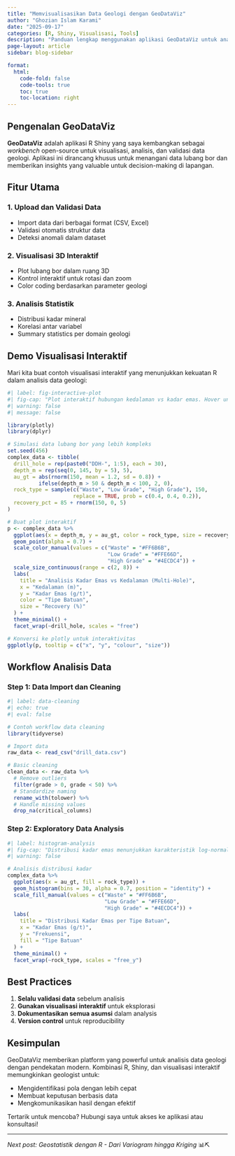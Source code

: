 ```yaml
---
title: "Memvisualisasikan Data Geologi dengan GeoDataViz"
author: "Ghozian Islam Karami"
date: "2025-09-17"
categories: [R, Shiny, Visualisasi, Tools]
description: "Panduan lengkap menggunakan aplikasi GeoDataViz untuk analisis dan visualisasi data lubang bor"
page-layout: article
sidebar: blog-sidebar

format:
  html:
    code-fold: false
    code-tools: true
    toc: true
    toc-location: right
---
```


## Pengenalan GeoDataViz {#introduction}

**GeoDataViz** adalah aplikasi R Shiny yang saya kembangkan sebagai *workbench* open-source untuk visualisasi, analisis, dan validasi data geologi. Aplikasi ini dirancang khusus untuk menangani data lubang bor dan memberikan insights yang valuable untuk decision-making di lapangan.

## Fitur Utama {#features}

### 1. Upload dan Validasi Data
- Import data dari berbagai format (CSV, Excel)
- Validasi otomatis struktur data
- Deteksi anomali dalam dataset

### 2. Visualisasi 3D Interaktif
- Plot lubang bor dalam ruang 3D
- Kontrol interaktif untuk rotasi dan zoom
- Color coding berdasarkan parameter geologi

### 3. Analisis Statistik
- Distribusi kadar mineral
- Korelasi antar variabel
- Summary statistics per domain geologi

## Demo Visualisasi Interaktif {#demo}

Mari kita buat contoh visualisasi interaktif yang menunjukkan kekuatan R dalam analisis data geologi:

```r
#| label: fig-interactive-plot
#| fig-cap: "Plot interaktif hubungan kedalaman vs kadar emas. Hover untuk detail!"
#| warning: false
#| message: false

library(plotly)
library(dplyr)

# Simulasi data lubang bor yang lebih kompleks
set.seed(456)
complex_data <- tibble(
  drill_hole = rep(paste0("DDH-", 1:5), each = 30),
  depth_m = rep(seq(0, 145, by = 5), 5),
  au_gt = abs(rnorm(150, mean = 1.2, sd = 0.8)) + 
          ifelse(depth_m > 50 & depth_m < 100, 2, 0),
  rock_type = sample(c("Waste", "Low Grade", "High Grade"), 150, 
                     replace = TRUE, prob = c(0.4, 0.4, 0.2)),
  recovery_pct = 85 + rnorm(150, 0, 5)
)

# Buat plot interaktif
p <- complex_data %>%
  ggplot(aes(x = depth_m, y = au_gt, color = rock_type, size = recovery_pct)) +
  geom_point(alpha = 0.7) +
  scale_color_manual(values = c("Waste" = "#FF6B6B", 
                                "Low Grade" = "#FFE66D", 
                                "High Grade" = "#4ECDC4")) +
  scale_size_continuous(range = c(2, 8)) +
  labs(
    title = "Analisis Kadar Emas vs Kedalaman (Multi-Hole)",
    x = "Kedalaman (m)",
    y = "Kadar Emas (g/t)",
    color = "Tipe Batuan",
    size = "Recovery (%)"
  ) +
  theme_minimal() +
  facet_wrap(~drill_hole, scales = "free")

# Konversi ke plotly untuk interaktivitas
ggplotly(p, tooltip = c("x", "y", "colour", "size"))
```

## Workflow Analisis Data {#workflow}

### Step 1: Data Import dan Cleaning
```r
#| label: data-cleaning
#| echo: true
#| eval: false

# Contoh workflow data cleaning
library(tidyverse)

# Import data
raw_data <- read_csv("drill_data.csv")

# Basic cleaning
clean_data <- raw_data %>%
  # Remove outliers
  filter(grade > 0, grade < 50) %>%
  # Standardize naming
  rename_with(tolower) %>%
  # Handle missing values
  drop_na(critical_columns)
```

### Step 2: Exploratory Data Analysis
```r
#| label: histogram-analysis
#| fig-cap: "Distribusi kadar emas menunjukkan karakteristik log-normal"
#| warning: false

# Analisis distribusi kadar
complex_data %>%
  ggplot(aes(x = au_gt, fill = rock_type)) +
  geom_histogram(bins = 30, alpha = 0.7, position = "identity") +
  scale_fill_manual(values = c("Waste" = "#FF6B6B", 
                               "Low Grade" = "#FFE66D", 
                               "High Grade" = "#4ECDC4")) +
  labs(
    title = "Distribusi Kadar Emas per Tipe Batuan",
    x = "Kadar Emas (g/t)",
    y = "Frekuensi",
    fill = "Tipe Batuan"
  ) +
  theme_minimal() +
  facet_wrap(~rock_type, scales = "free_y")
```

## Best Practices {#best-practices}

1. **Selalu validasi data** sebelum analisis
2. **Gunakan visualisasi interaktif** untuk eksplorasi
3. **Dokumentasikan semua asumsi** dalam analysis
4. **Version control** untuk reproducibility

## Kesimpulan {#conclusion}

GeoDataViz memberikan platform yang powerful untuk analisis data geologi dengan pendekatan modern. Kombinasi R, Shiny, dan visualisasi interaktif memungkinkan geologist untuk:

- Mengidentifikasi pola dengan lebih cepat
- Membuat keputusan berbasis data
- Mengkomunikasikan hasil dengan efektif

Tertarik untuk mencoba? Hubungi saya untuk akses ke aplikasi atau konsultasi!

---

*Next post: Geostatistik dengan R - Dari Variogram hingga Kriging* 📊⛏️